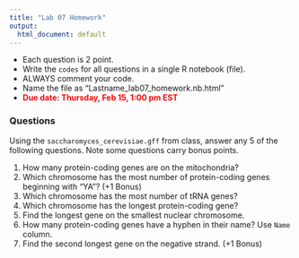 ```yaml
---
title: "Lab 07 Homework"
output:
  html_document: default
---
```


- Each question is 2 point.
- Write the `codes` for all questions in a single R notebook (file).
- ALWAYS comment your code.
- Name the file as "Lastname_lab07_homework.nb.html"
- **<span style="color:red"> Due date: Thursday, Feb 15, 1:00 pm EST</span>**

### Questions
Using the `saccharomyces_cerevisiae.gff` from class, answer any 5 of the following questions. Note some questions carry bonus points.

1. How many protein-coding genes are on the mitochondria?
2. Which chromosome has the most number of protein-coding genes beginning with "YA"? (+1 Bonus)
3. Which chromosome has the most number of tRNA genes?
4. Which chromosome has the longest protein-coding gene?
5. Find the longest gene on the smallest nuclear chromosome.
6. How many protein-coding genes have a hyphen in their name? Use `Name` column.
7. Find the second longest gene on the negative strand. (+1 Bonus)
